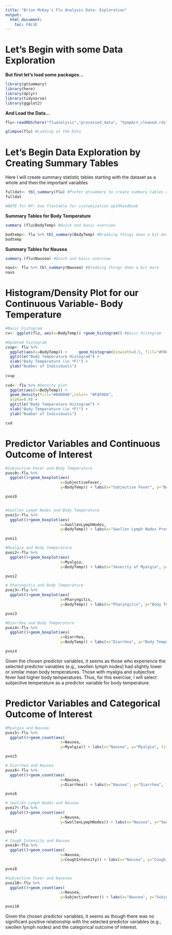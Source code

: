 ```yaml
---
title: "Brian McKay's Flu Analysis Data: Exploration"
output: 
  html_document:
    toc: FALSE
---
```


# Let's Begin with some Data Exploration

**But first let's load some packages...**

```r
library(gtsummary)
library(here)
library(dplyr)
library(tidyverse)
library(ggplot2)
```

**And Load the Data...**

```r
flu<-readRDS(here("fluanalysis","processed_data", "SympAct_cleaned.rds")) #Loading in the data

glimpse(flu) #Looking at the Data 
```

# Let's Begin Data Exploration by Creating Summary Tables

Here I will create summary statistic tables starting with the dataset as a whole and then the important variables

```r
fulldat<- tbl_summary(flu) #Prefer gtsummary to create summary tables over rstatix so i use the tbl_summary function for the whole dataset
fulldat

#NOTE for KP: Use flextable for customization epiRhandbook
```

**Summary Tables for Body Temperature**

```r
summary (flu$BodyTemp) #Quick and basic overview 

bodtemp<- flu %>% tbl_summary(BodyTemp) #Breaking things down a bit more- interesting when broken down by temp group 
bodtemp
```

**Summary Tables for Nausea**

```r
summary (flu$Nausea) #Quick and basic overview 

naus<- flu %>% tbl_summary(Nausea) #Breaking things down a bit more
naus
```

# **Histogram/Density Plot for our Continuous Variable- Body Temperature**

```r
#Basic histogram
cv<- ggplot(flu, aes(x=BodyTemp)) +geom_histogram() #Basic histogram

#Updated histogram
cvup<- flu %>%
  ggplot(aes(x=BodyTemp)) +     geom_histogram(binwidth=0.5, fill="#F08080",color= "#FAF0E6", alpha=0.9) +
  ggtitle("Body Temperature Histogram") +
  xlab("Body Temperature (in *F)") +
  ylab("Number of Individuals")
  
cvup
 
cvd<- flu %>% #Density plot
  ggplot(aes(x=BodyTemp)) +   
  geom_density(fill="#808000",color= "#FAF0E6",
  alpha=0.9) +
  ggtitle("Body Temperature Histogram") +
  xlab("Body Temperature (in *F)") +
  ylab("Number of Individuals")

cvd 
```

# **Predictor Variables and Continuous Outcome of Interest**

```r
#Subjective Fever and Body Temperature
pvoi0<-flu %>%
  ggplot()+geom_boxplot(aes(
                        x=SubjectiveFever,
                        y=BodyTemp)) + labs(x="Subjective Fever", y="Body Temperature (in *F)", title="Subjective Fever and Body Temperature")

pvoi0


#Swollen Lymph Nodes and Body Temperature
pvoi1<-flu %>%
  ggplot()+geom_boxplot(aes(
                        x=SwollenLymphNodes,
                        y=BodyTemp)) + labs(x="Swollen Lymph Nodes Present", y="Body Temperature (in *F)", title="Swollen Lymph Nodes and Body Temperature")

pvoi1

#Myalgia and Body Temperature 
pvoi2<-flu %>%
  ggplot()+geom_boxplot(aes(
                        x=Myalgia,
                        y=BodyTemp)) + labs(x="Severity of Myalgia", y="Body Temperature (in *F)", title="Myalgia and Body Temperature")

pvoi2

# Pharyngitis and Body Temperature
pvoi3<-flu %>%
  ggplot()+geom_boxplot(aes(
                        x=Pharyngitis,
                        y=BodyTemp)) + labs(x="Pharyngitis", y="Body Temperature (in *F)", title="Pharyngitis and Body Temperature")

pvoi3

#Diarrhea and Body Temperature
pvoi4<-flu %>%
  ggplot()+geom_boxplot(aes(
                        x=Diarrhea,
                        y=BodyTemp)) + labs(x="Diarrhea", y="Body Temperature (in *F)", title="Diarrhea and Body Temperature")

pvoi4
```

Given the chosen predictor variables, it seems as those who experience the selected predictor variables (e.g., swollen lymph nodes) had slightly lower or similar mean body temperatures. Those with myalgia and subjective fever had higher body temperatures. Thus, for this exercise, I will select subjective temperature as a predictor variable for body temperature.

# **Predictor Variables and Categorical Outcome of Interest**

```r
#Myalgia and Nausea 
pvoi5<-flu %>%
  ggplot()+geom_count(aes(
                        x=Nausea,
                        y=Myalgia)) + labs(x="Nausea", y="Myalgia", title="Myalgia and Nausea")

pvoi5

# Diarrhea and Nausea
pvoi6<-flu %>%
  ggplot()+geom_count(aes(
                        x=Nausea,
                        y=Diarrhea)) + labs(x="Nausea", y="Diarrhea", title="Diarrhea and Nausea")

pvoi6

# Swollen Lymph Nodes and Nausea
pvoi7<-flu %>%
  ggplot()+geom_count(aes(
                        x=Nausea,
                        y=SwollenLymphNodes)) + labs(x="Nausea", y="Swollen Lymph Nodes", title="Swollen Lymph Nodes and Nausea")

pvoi7

# Cough Intensity and Nausea
pvoi8<-flu %>%
  ggplot()+geom_count(aes(
                        x=Nausea,
                        y=CoughIntensity)) + labs(x="Nausea", y="Cough Intensity", title="Cough Intensity and Nausea")

pvoi8

#Subjective Fever and Nauesea
pvoi10<-flu %>%
  ggplot()+geom_count(aes(
                        x=Nausea,
                        y=SubjectiveFever)) + labs(x="Nausea", y="Subjective Fever", title="Subjective Fever and Nausea")

pvoi10
```

Given the chosen predictor variables, it seems as though there was no significant positive relationship with the selected predictor variables (e.g., swollen lymph nodes) and the categorical outcome of interest.

